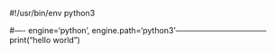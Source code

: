 #!/usr/bin/env python3

#---- engine='python', engine.path='python3'-----------------------------------
print("hello world")
